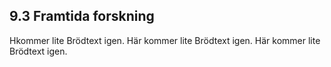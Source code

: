 ## 9.3 Framtida forskning

Hkommer lite Brödtext igen. Här kommer lite Brödtext igen. Här kommer lite Brödtext igen.
